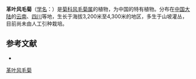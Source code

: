 {{Speciesbox
| name = 革叶风毛菊
| status = 
| status_system = 
| image =
| genus = Saussurea
| species = poochlamys
| authority = Hand.-Mazz.
}}

'''革叶风毛菊'''（[[学名|学名]]：{{lang|la|''Saussurea poochlamys''}}）是[[菊科|菊科]][[风毛菊属|风毛菊属]]的植物，为中国的特有植物。分布在[[中国大陆|中国大陆]]的[[云南|云南]]、[[四川|四川]]等地，生长于海拔3,200米至4,300米的地区，多生于山坡灌丛，目前尚未由人工引种栽培。

== 参考文献 ==
<div class="references-small">
* {{cite web| url =http://www.bioinfo.cn/db05/KmzwSpecies.php?action=view&id=5375| title =革叶风毛菊| work =《中国高等植物数据库全库》| publisher =中国科学院微生物研究所| author =昆明植物研究所| accessdate =2009-02-24| deadurl =yes| archiveurl =https://web.archive.org/web/20160305074431/http://www.bioinfo.cn/db05/KmzwSpecies.php?action=view&id=5375| archivedate =2016-03-05}}
</div>
{{Taxonbar|from=Q15226973}}

[[Category:风毛菊属|革叶风毛菊]]


{{植物小作品}}